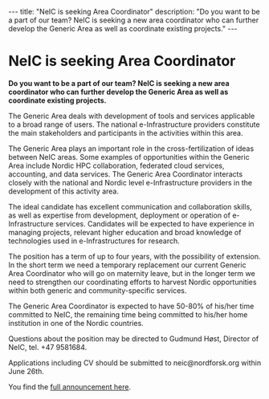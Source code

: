 ---
title: "NeIC is seeking Area Coordinator"
description: "Do you want to be a part of our team? NeIC is seeking a new area coordinator who can further develop the Generic Area as well as coordinate existing projects."
---

= NeIC is seeking Area Coordinator =

'''Do you want to be a part of our team? NeIC is seeking a new area coordinator who can further develop the Generic Area as well as coordinate existing projects.'''

The Generic Area deals with development of tools and services applicable to a broad range of users. The national e-Infrastructure providers constitute the main stakeholders and participants in the activities within this area.

The Generic Area plays an important role in the cross-fertilization of ideas between NeIC areas. Some examples of opportunities within the Generic Area include Nordic HPC collaboration, federated cloud services, accounting, and data services. The Generic Area Coordinator interacts closely with the national and Nordic level e-Infrastructure providers in the development of this activity area.

The ideal candidate has excellent communication and collaboration skills, as well as expertise from development, deployment or operation of e-Infrastructure services. Candidates will be expected to have experience in managing projects, relevant higher education and broad knowledge of technologies used in e-Infrastructures for research.

The position has a term of up to four years, with the possibility of extension. In the short term we need a temporary replacement our current Generic Area Coordinator who will go on maternity leave, but in the longer term we need to strengthen our coordinating efforts to harvest Nordic opportunities within both generic and community-specific services.

The Generic Area Coordinator is expected to have 50-80% of his/her time committed to NeIC, the remaining time being committed to his/her home institution in one of the Nordic countries.

Questions about the position may be directed to Gudmund Høst, Director of NeIC, tel. +47 9581684.

Applications including CV should be submitted to neic@nordforsk.org within June 26th.

You find the [https://wiki.neic.no/w/ext/img_auth.php/8/8d/140526-Open-position-announcement-Area-Coordinator.pdf full announcement here].
